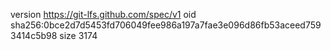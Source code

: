 version https://git-lfs.github.com/spec/v1
oid sha256:0bce2d7d5453fd706049fee986a197a7fae3e096d86fb53aceed7593414c5b98
size 3174
